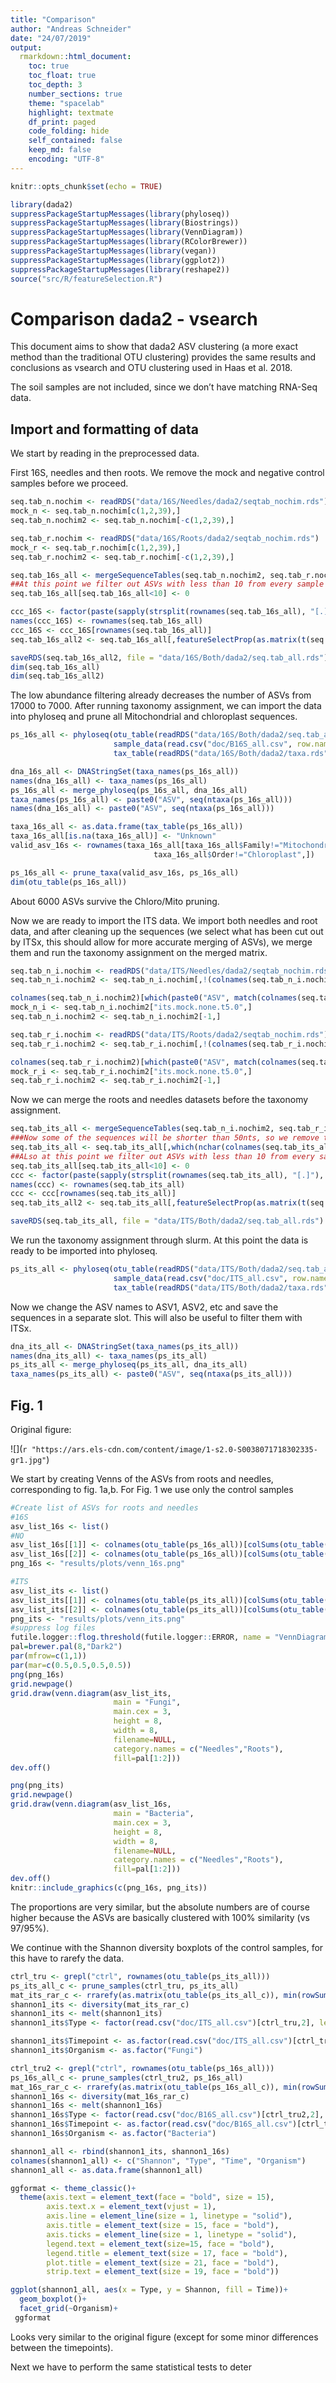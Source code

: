 ```yaml
---
title: "Comparison"
author: "Andreas Schneider"
date: "24/07/2019"
output:
  rmarkdown::html_document:
    toc: true
    toc_float: true
    toc_depth: 3
    number_sections: true
    theme: "spacelab"
    highlight: textmate
    df_print: paged
    code_folding: hide
    self_contained: false
    keep_md: false
    encoding: "UTF-8"
---
```


```r
knitr::opts_chunk$set(echo = TRUE)
```

```r
library(dada2)
suppressPackageStartupMessages(library(phyloseq))
suppressPackageStartupMessages(library(Biostrings))
suppressPackageStartupMessages(library(VennDiagram))
suppressPackageStartupMessages(library(RColorBrewer))
suppressPackageStartupMessages(library(vegan))
suppressPackageStartupMessages(library(ggplot2))
suppressPackageStartupMessages(library(reshape2))
source("src/R/featureSelection.R")
```


# Comparison dada2 - vsearch

This document aims to show that dada2 ASV clustering (a more exact method than the traditional OTU clustering) provides the same results and conclusions as vsearch and OTU clustering used in Haas et al. 2018.

The soil samples are not included, since we don't have matching RNA-Seq data.

## Import and formatting of data

We start by reading in the preprocessed data. 

First 16S, needles and then roots. We remove the mock and negative control samples before we proceed.

```r
seq.tab_n.nochim <- readRDS("data/16S/Needles/dada2/seqtab_nochim.rds")
mock_n <- seq.tab_n.nochim[c(1,2,39),]
seq.tab_n.nochim2 <- seq.tab_n.nochim[-c(1,2,39),]
```

```r
seq.tab_r.nochim <- readRDS("data/16S/Roots/dada2/seqtab_nochim.rds")
mock_r <- seq.tab_r.nochim[c(1,2,39),]
seq.tab_r.nochim2 <- seq.tab_r.nochim[-c(1,2,39),]
```

```r
seq.tab_16s_all <- mergeSequenceTables(seq.tab_n.nochim2, seq.tab_r.nochim2)
##At this point we filter out ASVs with less than 10 from every sample and require a minimum abundance of 0.005% in "any of the three sample types".
seq.tab_16s_all[seq.tab_16s_all<10] <- 0

ccc_16S <- factor(paste(sapply(strsplit(rownames(seq.tab_16s_all), "[.]"), "[", c(1)), sapply(strsplit(rownames(seq.tab_16s_all), "[.]"), "[", c(2)), sep = "_"))
names(ccc_16S) <- rownames(seq.tab_16s_all)
ccc_16S <- ccc_16S[rownames(seq.tab_16s_all)]
seq.tab_16s_all2 <- seq.tab_16s_all[,featureSelectProp(as.matrix(t(seq.tab_16s_all)), ccc_16S, 0.00005)]

saveRDS(seq.tab_16s_all2, file = "data/16S/Both/dada2/seq.tab_all.rds")
dim(seq.tab_16s_all)
dim(seq.tab_16s_all2)
```

The low abundance filtering already decreases the number of ASVs from 17000 to 7000. After running taxonomy assignment, we can import the data into phyloseq and prune all Mitochondrial and chloroplast sequences.

```r
ps_16s_all <- phyloseq(otu_table(readRDS("data/16S/Both/dada2/seq.tab_all.rds"), taxa_are_rows = FALSE),
                       sample_data(read.csv("doc/B16S_all.csv", row.names = 1)),
                       tax_table(readRDS("data/16S/Both/dada2/taxa.rds")))
```

```r
dna_16s_all <- DNAStringSet(taxa_names(ps_16s_all))
names(dna_16s_all) <- taxa_names(ps_16s_all)
ps_16s_all <- merge_phyloseq(ps_16s_all, dna_16s_all)
taxa_names(ps_16s_all) <- paste0("ASV", seq(ntaxa(ps_16s_all)))
names(dna_16s_all) <- paste0("ASV", seq(ntaxa(ps_16s_all)))

taxa_16s_all <- as.data.frame(tax_table(ps_16s_all))
taxa_16s_all[is.na(taxa_16s_all)] <- "Unknown"
valid_asv_16s <- rownames(taxa_16s_all[taxa_16s_all$Family!="Mitochondria"&
                                taxa_16s_all$Order!="Chloroplast",])

ps_16s_all <- prune_taxa(valid_asv_16s, ps_16s_all)
dim(otu_table(ps_16s_all))
```

About 6000 ASVs survive the Chloro/Mito pruning.

Now we are ready to import the ITS data. We import both needles and root data, and after cleaning up the sequences (we select what has been cut out by ITSx, this should allow for more accurate merging of ASVs), we merge them and run the taxonomy assignment on the merged matrix.

```r
seq.tab_n_i.nochim <- readRDS("data/ITS/Needles/dada2/seqtab_nochim.rds")
seq.tab_n_i.nochim2 <- seq.tab_n_i.nochim[,!(colnames(seq.tab_n_i.nochim) %in% readDNAStringSet("data/ITS/Needles/ITSx/refseq-ITSx.fa_no_detections.fasta"))]

colnames(seq.tab_n_i.nochim2)[which(paste0("ASV", match(colnames(seq.tab_n_i.nochim2), colnames(seq.tab_n_i.nochim))) %in% gsub("(ASV\\d+)\\|.*", "\\1", names(readDNAStringSet("data/ITS/Needles/ITSx/refseq-ITSx.fa.ITS1.fasta"))))] <- readDNAStringSet("data/ITS/Needles/ITSx/refseq-ITSx.fa.ITS1.fasta")
mock_n_i <- seq.tab_n_i.nochim2["its.mock.none.t5.0",]
seq.tab_n_i.nochim2 <- seq.tab_n_i.nochim2[-1,]
```

```r
seq.tab_r_i.nochim <- readRDS("data/ITS/Roots/dada2/seqtab_nochim.rds")
seq.tab_r_i.nochim2 <- seq.tab_r_i.nochim[,!(colnames(seq.tab_r_i.nochim) %in% readDNAStringSet("data/ITS/Roots/ITSx/refseq-ITSx.fa_no_detections.fasta"))]

colnames(seq.tab_r_i.nochim2)[which(paste0("ASV", match(colnames(seq.tab_r_i.nochim2), colnames(seq.tab_r_i.nochim))) %in% gsub("(ASV\\d+)\\|.*", "\\1", names(readDNAStringSet("data/ITS/Roots/ITSx/refseq-ITSx.fa.ITS1.fasta"))))] <- readDNAStringSet("data/ITS/Roots/ITSx/refseq-ITSx.fa.ITS1.fasta")
mock_r_i <- seq.tab_r_i.nochim2["its.mock.none.t5.0",]
seq.tab_r_i.nochim2 <- seq.tab_r_i.nochim2[-1,]
```

Now we can merge the roots and needles datasets before the taxonomy assignment.

```r
seq.tab_its_all <- mergeSequenceTables(seq.tab_n_i.nochim2, seq.tab_r_i.nochim2)
###Now some of the sequences will be shorter than 50nts, so we remove those (necessary for tax assignment)
seq.tab_its_all <- seq.tab_its_all[,which(nchar(colnames(seq.tab_its_all))>50)]
##ALso at this point we filter out ASVs with less than 10 from every sample and require a minimum abundance of 0.005% in "any of the three sample types".
seq.tab_its_all[seq.tab_its_all<10] <- 0
ccc <- factor(paste(sapply(strsplit(rownames(seq.tab_its_all), "[.]"), "[", c(2)), sapply(strsplit(rownames(seq.tab_its_all), "[.]"), "[", c(3)), sep = "_"))
names(ccc) <- rownames(seq.tab_its_all)
ccc <- ccc[rownames(seq.tab_its_all)]
seq.tab_its_all2 <- seq.tab_its_all[,featureSelectProp(as.matrix(t(seq.tab_its_all)), ccc, 0.00005)]

saveRDS(seq.tab_its_all, file = "data/ITS/Both/dada2/seq.tab_all.rds")

```

We run the taxonomy assignment through slurm. At this point the data is ready to be imported into phyloseq.

```r
ps_its_all <- phyloseq(otu_table(readRDS("data/ITS/Both/dada2/seq.tab_all.rds"), taxa_are_rows = FALSE),
                       sample_data(read.csv("doc/ITS_all.csv", row.names = 1)),
                       tax_table(readRDS("data/ITS/Both/dada2/taxa.rds")))

```

Now we change the ASV names to ASV1, ASV2, etc and save the sequences in a separate slot. This will also be useful to filter them with ITSx.

```r
dna_its_all <- DNAStringSet(taxa_names(ps_its_all))
names(dna_its_all) <- taxa_names(ps_its_all)
ps_its_all <- merge_phyloseq(ps_its_all, dna_its_all)
taxa_names(ps_its_all) <- paste0("ASV", seq(ntaxa(ps_its_all)))
```

## Fig. 1

Original figure:

![](`r "https://ars.els-cdn.com/content/image/1-s2.0-S0038071718302335-gr1.jpg"`)

We start by creating Venns of the ASVs from roots and needles, corresponding to fig. 1a,b. For Fig. 1 we use only the control samples

```r
#Create list of ASVs for roots and needles
#16S
asv_list_16s <- list()
#NO
asv_list_16s[[1]] <- colnames(otu_table(ps_16s_all))[colSums(otu_table(ps_16s_all)[25:36,])>0]
asv_list_16s[[2]] <- colnames(otu_table(ps_16s_all))[colSums(otu_table(ps_16s_all)[61:72])>0]
png_16s <- "results/plots/venn_16s.png"

#ITS
asv_list_its <- list()
asv_list_its[[1]] <- colnames(otu_table(ps_its_all))[colSums(otu_table(ps_its_all)[25:36,])>0]
asv_list_its[[2]] <- colnames(otu_table(ps_its_all))[colSums(otu_table(ps_its_all)[61:72])>0]
png_its <- "results/plots/venn_its.png"
#suppress log files
futile.logger::flog.threshold(futile.logger::ERROR, name = "VennDiagramLogger")
pal=brewer.pal(8,"Dark2")
par(mfrow=c(1,1))
par(mar=c(0.5,0.5,0.5,0.5))
png(png_16s)
grid.newpage()
grid.draw(venn.diagram(asv_list_its,
                       main = "Fungi",
                       main.cex = 3,
                       height = 8,
                       width = 8,
                       filename=NULL,
                       category.names = c("Needles","Roots"),
                       fill=pal[1:2]))
dev.off()

png(png_its)
grid.newpage()
grid.draw(venn.diagram(asv_list_16s,
                       main = "Bacteria",
                       main.cex = 3,
                       height = 8,
                       width = 8,
                       filename=NULL,
                       category.names = c("Needles","Roots"),
                       fill=pal[1:2]))
dev.off()
knitr::include_graphics(c(png_16s, png_its))
```

The proportions are very similar, but the absolute numbers are of course higher because the ASVs are basically clustered with 100% similarity (vs 97/95%).

We continue with the Shannon diversity boxplots of the control samples, for this have to rarefy the data.


```r
ctrl_tru <- grepl("ctrl", rownames(otu_table(ps_its_all)))
ps_its_all_c <- prune_samples(ctrl_tru, ps_its_all)
mat_its_rar_c <- rrarefy(as.matrix(otu_table(ps_its_all_c)), min(rowSums(otu_table(ps_its_all_c))))
shannon1_its <- diversity(mat_its_rar_c)
shannon1_its <- melt(shannon1_its)
shannon1_its$Type <- factor(read.csv("doc/ITS_all.csv")[ctrl_tru,2], levels = c("root", "needle"))

shannon1_its$Timepoint <- as.factor(read.csv("doc/ITS_all.csv")[ctrl_tru,5])
shannon1_its$Organism <- as.factor("Fungi")

ctrl_tru2 <- grepl("ctrl", rownames(otu_table(ps_16s_all)))
ps_16s_all_c <- prune_samples(ctrl_tru2, ps_16s_all)
mat_16s_rar_c <- rrarefy(as.matrix(otu_table(ps_16s_all_c)), min(rowSums(otu_table(ps_16s_all_c))))
shannon1_16s <- diversity(mat_16s_rar_c)
shannon1_16s <- melt(shannon1_16s)
shannon1_16s$Type <- factor(read.csv("doc/B16S_all.csv")[ctrl_tru2,2], levels = c("root", "needle"))
shannon1_16s$Timepoint <- as.factor(read.csv("doc/B16S_all.csv")[ctrl_tru2,5])
shannon1_16s$Organism <- as.factor("Bacteria")

shannon1_all <- rbind(shannon1_its, shannon1_16s)
colnames(shannon1_all) <- c("Shannon", "Type", "Time", "Organism")
shannon1_all <- as.data.frame(shannon1_all)

ggformat <- theme_classic()+
  theme(axis.text = element_text(face = "bold", size = 15),
        axis.text.x = element_text(vjust = 1),
        axis.line = element_line(size = 1, linetype = "solid"),
        axis.title = element_text(size = 15, face = "bold"),
        axis.ticks = element_line(size = 1, linetype = "solid"),
        legend.text = element_text(size=15, face = "bold"),
        legend.title = element_text(size = 17, face = "bold"),
        plot.title = element_text(size = 21, face = "bold"),
        strip.text = element_text(size = 19, face = "bold"))

ggplot(shannon1_all, aes(x = Type, y = Shannon, fill = Time))+
  geom_boxplot()+
  facet_grid(~Organism)+
 ggformat
```

Looks very similar to the original figure (except for some minor differences between the timepoints).

Next we have to perform the same statistical tests to deter

